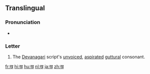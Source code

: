 {{Devanagari character info|hex=916|name=DEVANAGARI LETTER KHA|image=[[File:Deva-ख-order.gif|100px]]}}
{{also|ख़}}
==Translingual==

===Pronunciation===
* {{IPA|/kʰə/|lang=mul}}

===Letter===
{{mul-deva|kha}}

# The [[Devanagari]] script's [[unvoiced]], [[aspirated]] [[guttural]] consonant.

[[fr:ख]]
[[hi:ख]]
[[hu:ख]]
[[nl:ख]]
[[ja:ख]]
[[zh:ख]]